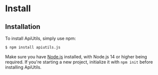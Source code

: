 # Install

## Installation

To install ApiUtils, simply use npm:

```bash
$ npm install apiutils.js
```

Make sure you have [Node.js](https://nodejs.org/en/download/) installed, with Node.js 14 or higher being required. If you're starting a new project, initialize it with `npm init` before installing ApiUtils.